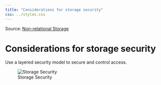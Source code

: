 ```yaml
---
title: "Considerations for storage security"
css: ../styles.css
---
```


Source: [Non-relational Storage](https://microsoftlearning.github.io/AZ-305-DesigningMicrosoftAzureInfrastructureSolutions/Instructions/CaseStudy/03-Nonrelationalstorage.html)

# Considerations for storage security
Use a layered security model to secure and control access.

![Storage Security](../images/storage-security.png)
